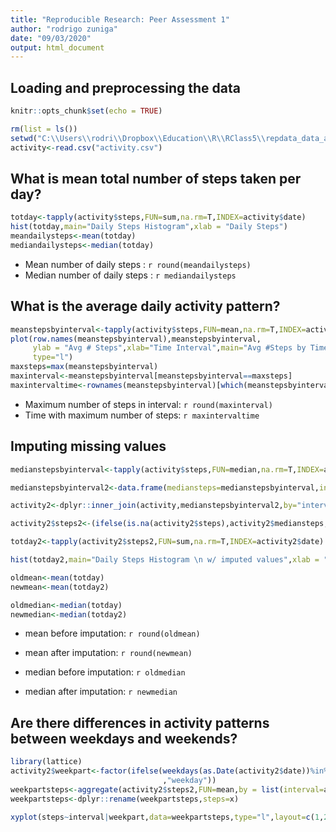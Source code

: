 ```yaml
---
title: "Reproducible Research: Peer Assessment 1"
author: "rodrigo zuniga"
date: "09/03/2020"
output: html_document
---
```

## Loading and preprocessing the data
```r
knitr::opts_chunk$set(echo = TRUE)
```
```r
rm(list = ls())
setwd("C:\\Users\\rodri\\Dropbox\\Education\\R\\RClass5\\repdata_data_activity")
activity<-read.csv("activity.csv")
```

## What is mean total number of steps taken per day?
```r
totday<-tapply(activity$steps,FUN=sum,na.rm=T,INDEX=activity$date)
hist(totday,main="Daily Steps Histogram",xlab = "Daily Steps")
meandailysteps<-mean(totday)
mediandailysteps<-median(totday)
```
- Mean number of daily steps      : `r round(meandailysteps)`  
- Median number of daily steps    : `r mediandailysteps`  

## What is the average daily activity pattern?
```r
meanstepsbyinterval<-tapply(activity$steps,FUN=mean,na.rm=T,INDEX=activity$interval)
plot(row.names(meanstepsbyinterval),meanstepsbyinterval,
     ylab = "Avg # Steps",xlab="Time Interval",main="Avg #Steps by Time Interval",
     type="l")
maxsteps=max(meanstepsbyinterval)
maxinterval<-meanstepsbyinterval[meanstepsbyinterval==maxsteps]
maxintervaltime<-rownames(meanstepsbyinterval)[which(meanstepsbyinterval==maxsteps)]
```

- Maximum number of steps in interval:
        ```r round(maxinterval)```
- Time with maximum number of steps:
        ```r maxintervaltime```

## Imputing missing values
```r
medianstepsbyinterval<-tapply(activity$steps,FUN=median,na.rm=T,INDEX=activity$interval)

medianstepsbyinterval2<-data.frame(mediansteps=medianstepsbyinterval,interval=as.numeric(row.names(medianstepsbyinterval)))

activity2<-dplyr::inner_join(activity,medianstepsbyinterval2,by="interval")

activity2$steps2<-(ifelse(is.na(activity2$steps),activity2$mediansteps,activity2$steps))

totday2<-tapply(activity2$steps2,FUN=sum,na.rm=T,INDEX=activity2$date)

hist(totday2,main="Daily Steps Histogram \n w/ imputed values",xlab = "Daily Steps")

oldmean<-mean(totday)
newmean<-mean(totday2)

oldmedian<-median(totday)
newmedian<-median(totday2)
```

- mean before imputation: ```r round(oldmean)```
- mean after imputation: ```r round(newmean)```

- median before imputation: ```r oldmedian```
- median after imputation: ```r newmedian```

## Are there differences in activity patterns between weekdays and weekends?
```r
library(lattice)
activity2$weekpart<-factor(ifelse(weekdays(as.Date(activity2$date))%in%c("Saturday","Sunday"),"weekend"
                                  ,"weekday"))
weekpartsteps<-aggregate(activity2$steps2,FUN=mean,by = list(interval=activity2$interval,weekpart=activity2$weekpart))
weekpartsteps<-dplyr::rename(weekpartsteps,steps=x)

xyplot(steps~interval|weekpart,data=weekpartsteps,type="l",layout=c(1,2),xlab = "Interval",ylab="Number of steps")
```
